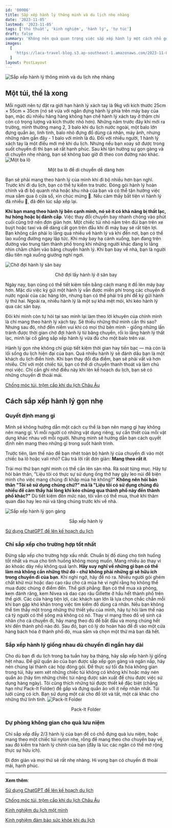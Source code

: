 ```yaml
---
id: '00006'
title: Sắp xếp hành lý thông minh và du lịch nhẹ nhàng
date: '2023-11-05'
lastmod: '2023-11-05'
tags: ['thủ thuật', 'kinh nghiệm', 'hành lý', 'tự túc']
draft: false
summary: 'Không nên quá quan trọng việc sắp xếp hành lý một cách nhỏ gọn. Mang theo những thứ mình thực sự cần khi du lịch, không thừa không thiếu đó mới là quan trọng. Thường thì khi đi du lịch bạn có 3 tùy chọn: nặng nề, tận hưởng và rẻ tiền. Nếu bạn chỉ được chọn 2 trong 3, bạn biết mình phải chọn gì 😄.'
images:
  [
    'https://laca-travel-blog.s3.ap-southeast-1.amazonaws.com/2023-11-05-dong-goi-hanh-ly-thong-minh-va-du-lich-nhe-nhang/2023-11-05-dong-goi-hanh-ly-thong-minh-va-du-lich-nhe-nhang.jpg',
  ]
layout: PostLayout
---
```


![Sắp xếp hành lý thông minh và du lịch nhẹ nhàng](https://laca-travel-blog.s3.ap-southeast-1.amazonaws.com/2023-11-05-dong-goi-hanh-ly-thong-minh-va-du-lich-nhe-nhang/2023-11-05-dong-goi-hanh-ly-thong-minh-va-du-lich-nhe-nhang.jpg)

<TOCInline toc={props.toc} asDisclosure toHeading={3} />

## Một túi, thế là xong

Mỗi người nên tự đặt ra giới hạn hành lý xách tay là 9kg với kích thước 25cm × 55cm × 35cm (nó sẽ vừa với ngăn đựng hành lý phía trên máy bay của bạn, mặc dù nhiều hãng hàng không hạn chế hành lý xách tay ở thậm chí còn có trọng lượng và kích thước nhỏ hơn). Những năm trước đây khi mới ra trường, mình thường mang 2, 3 balo khi du lịch nước ngoài, một balo lớn đựng quần áo, linh tinh, balo nhỏ đựng đồ dùng cá nhân, máy ảnh, nhưng những năm gần đây - 1 balo với mình là đủ. Đối với nhiều người, 1 hành lý xách tay là một điều mới mẻ khi du lịch. Nhưng nếu bạn xoay sở được trong suốt chuyến đi thì bạn sẽ rất hạnh phúc. Sau khi tận hưởng sự gọn gàng và di chuyển nhẹ nhàng, bạn sẽ không bao giờ đi theo con đường nào khác.
![Một ba lô](https://laca-travel-blog.s3.ap-southeast-1.amazonaws.com/2023-11-05-dong-goi-hanh-ly-thong-minh-va-du-lich-nhe-nhang/mot-ba-lo-3.jpg)

<p align="center">Một ba lô để di chuyển dễ dàng hơn</p>
Bạn sẽ phải mang theo hành lý của mình khi đi bộ nhiều hơn bạn nghĩ. Trước khi đi du lịch, bạn có thể
tự kiểm tra trước. Đóng gói hành lý hoàn chỉnh và đi bộ quanh nhà hoặc khu nhà của bạn và có thể tận
hưởng việc mua sắm qua ô cửa sổ, xin chúc mừng 🤩. Nếu cảm thấy bất tiện vì hành lý đã nhiều 🤣, đã đến
lúc sắp xếp lại.

**Khi bạn mang theo hành lý bên cạnh mình, nó sẽ ít có khả năng bị thất lạc, hư hỏng hoặc bị đánh cắp**. Việc thay đổi chuyến bay nhanh chóng vào phút cuối cũng trở nên đơn giản hơn. Một chiếc túi nhỏ nằm trên đùi bạn trên xe buýt hoặc taxi và dễ dàng cất gọn trên đầu khi đi máy bay sẽ rất tiện lợi. Bạn không cần phải lo lắng quá nhiều về hành lý và khi đến nơi, bạn có thể lao xuống đường ngay lập tức. Khi máy bay hạ cánh xuống, bạn đang trên đường vào trung tâm thành phố trong khi những người khác đang lo lắng nhìn chằm chằm vào băng chuyền hành lý. Khi bạn bay về nhà, bạn là người đầu tiên ngả xuống giường nghỉ ngơi.

![Chờ đợi hành lý sân bay](https://laca-travel-blog.s3.ap-southeast-1.amazonaws.com/2023-11-05-dong-goi-hanh-ly-thong-minh-va-du-lich-nhe-nhang/cho-doi-lay-do.jpg)

<p align="center">Chờ đợi lấy hành lý ở sân bay</p>
Ngày nay, bạn cũng có thể tiết kiệm tiền bằng cách mang it đồ lên máy bay hơn. Mặc dù việc ký gửi một
hành lý vẫn được miễn phí trong các chuyến đi nước ngoài của các hãng lớn, nhưng bạn có thể phải trả
phí để ký gửi hành lý thứ hai. Ngoài ra, nhiều hành lý là một sự khá mệt mỏi, khi kéo hành lý qua các
sân bay.

Đôi khi mình còn tự hỏi tại sao mình lại làm theo lời khuyên của chính mình là chỉ mang theo hành lý xách tay. Sẽ thiếu những thứ mình cần thì sao? Nhưng sau đó, nhớ đến niềm vui khi có mọi thứ bên mình - giống những lần tránh được thời gian chờ đợi hành lý từ băng chuyền, rồi lo lắng hành lý thất lạc, mình lại cố gắng sắp xếp hành lý vừa đủ cho một balo trên vai.

Hành lý gọn nhẹ không chỉ giúp tiết kiệm thời gian hay tiền bạc — mà còn là lối sống du lịch hiện đại của bạn. Quá nhiều hành lý sẽ đánh dấu bạn là một khách du lịch điển hình. Khi bạn thay đổi địa điểm, bạn sẽ phải vất vả hơn nhiều. Chỉ với một chiếc túi, bạn có thể di chuyển thanh thoát và làm chủ mọi việc. Chỉ cần ghi nhớ điều này khi lên kế hoạch du lịch, bạn sẽ có những chuyến đi thoải mái.

[Chống móc túi, trộm cắp khi du lịch Châu Âu](https://laca.fun/blog/chong-lai-nan-moc-tui-trom-cap-khi-du-lich-chau-au)

## Cách sắp xếp hành lý gọn nhẹ

### Quyết định mang gì

Mình sẽ không hướng dẫn một cách cụ thể là bạn nên mang gì hay không nên mang gì. Vì mỗi người có những vật dụng riêng, sự cần thiết của mỗi vật dụng khác nhau với mỗi người. Nhưng mình sẽ hướng dẫn bạn cách quyết định nên mang theo những gì trong suốt hành trình.

Trước tiên, làm thế nào để bạn nhét toàn bộ hành lý của chuyến đi vào một chiếc ba lô hoặc vali nhỏ? Câu trả lời rất đơn giản: **Mang theo rất ít**.

Trải mọi thứ bạn nghĩ mình có thể cần lên sàn nhà. Rà soát từng mục. Hãy tự hỏi bản thân, "Liệu tôi có thực sự sử dụng ống thở hay gậy leo núi để biện minh cho việc mang chúng đi khắp mùa hè không?" **Không nên hỏi bản thân "Tôi sẽ sử dụng chúng chứ?" mà là "Liệu tôi có sử dụng chúng đủ nhiều để cảm thấy hài lòng khi kéo chúng qua thành phố này đến thành phố khác?"** Dù tiết kiệm đến mức nào, tôi vẫn có thể mua, thuê khi thăm quan đảo hay leo núi và tặng chúng trước khi về nhà.

![Sắp xếp hành lý gọn gàng](https://laca-travel-blog.s3.ap-southeast-1.amazonaws.com/2023-11-05-dong-goi-hanh-ly-thong-minh-va-du-lich-nhe-nhang/sap-xep-hanh-ly.jpg)

<p align="center">Sắp xếp hành lý</p>

[Sử dụng ChatGPT để lên kế hoạch du lịch](https://laca.fun/blog/su-dung-chatgpt-de-len-ke-hoach-du-lich)

### Chỉ sắp xếp cho trường hợp tốt nhất

Đừng sắp xếp cho trường hợp xấu nhất. Chuẩn bị đồ dùng cho tình huống tốt nhất và mua cho tình huống không mong muốn. Mang nhiều áo thay vì áo khoác dày nếu không quá
lạnh. **Hãy suy nghĩ về những gì bạn có thể làm mà không cần những thứ đó - chứ không phải những gì sẽ
hữu ích trong chuyến đi của bạn**. Khi nghi ngờ, hãy để nó ra. Nhiều người gói ghém chất khử mùi hoặc
dao cạo râu cho cả mùa hè vì nghĩ rằng họ không thể mua được chúng ở điểm đến. Thế giới phẳng: Bạn có
thể mua xà phòng, kem đánh răng, kem Nivea và dao cạo râu Gillette ở hầu hết thành phố trên thế giới.
Các cửa hàng tiện lợi, các khách sạn lớn là lựa chọn chắc chắn mỗi khi bạn gặp khó khăn trong việc tìm
kiếm đồ dùng cá nhân. Nếu bạn không thể tìm thấy một trong những thứ thiết yếu của mình, hãy tự hỏi làm
thế nào cả tỷ người có thể sống mà không có nó. Thay vì mang theo đồ vệ sinh cá nhân cho cả chuyến đi,
hãy mang theo đủ để bắt đầu và mong chúng hết khi đến thành phố nào đó. Sau đó, bạn có lý do hoàn hảo
để đi vào một cửa hàng bách hóa ở thành phố đó, mua sắm và chọn một thứ mà bạn đã hết.

### Sắp xếp hành lý giống nhau dù chuyến đi ngắn hay dài

Cho dù bạn đi du lịch trong ba tuần hay ba tháng, hãy sắp xếp hành lý giống hệt nhau. Để giữ quần áo của bạn được sắp xếp gọn gàng và ngăn nắp, hãy nén chúng lại thành các hộp đóng gói. Để thực sự tối đa hóa không gian trong túi, hãy xem xét những chiếc túi không có không khí hoặc máy nén quần áo (hãy tìm những chiếc túi nặng được sản xuất để chịu được việc sử dụng hàng ngày). Tôi cũng thích những túi được thiết kế đặc biệt (chẳng hạn như Pack-It Folder) để gấp và đựng quần áo với ít nếp nhăn nhất. Túi lưới cũng có ích. Bạn sử dụng một cái cho đồ lót và tất, một cái khác cho những thứ linh tinh.
![Pack-It Folder](https://laca-travel-blog.s3.ap-southeast-1.amazonaws.com/2023-11-05-dong-goi-hanh-ly-thong-minh-va-du-lich-nhe-nhang/pack-it-folder-2.jpg)

<p align="center">Pack-It Folder</p>

### Dự phòng không gian cho quà lưu niệm

Chỉ sắp xếp đầy 2/3 hành lý của bạn để có chỗ đựng quà lưu niệm, hoặc mang theo một chiếc túi nylon nhẹ, rỗng để mang theo cho chuyến bay về, sau đó kiểm tra hành lý chính của bạn (đây là lúc các ngăn có thể mở rộng thực sự hữu ích).

Đi đơn giản và mọi thứ sẽ rất nhẹ nhàng. Hi vọng bạn có chuyến đi thoải mái, hạnh phúc.

---

**Xem thêm**:

[Sử dụng ChatGPT để lên kế hoạch du lịch](https://laca.fun/blog/su-dung-chatgpt-de-len-ke-hoach-du-lich)

[Chống móc túi, trộm cắp khi du lịch Châu Âu](https://laca.fun/blog/chong-lai-nan-moc-tui-trom-cap-khi-du-lich-chau-au)

[Kinh nghiệm du lịch một mình](https://laca.fun/blog/kinh-nghiem-du-lich-mot-minh)

[Kinh nghiệm đảm bảo sức khỏe khi du lịch](https://laca.fun/blog/loi-khuyen-cho-chuyen-du-lich-khoe-manh)